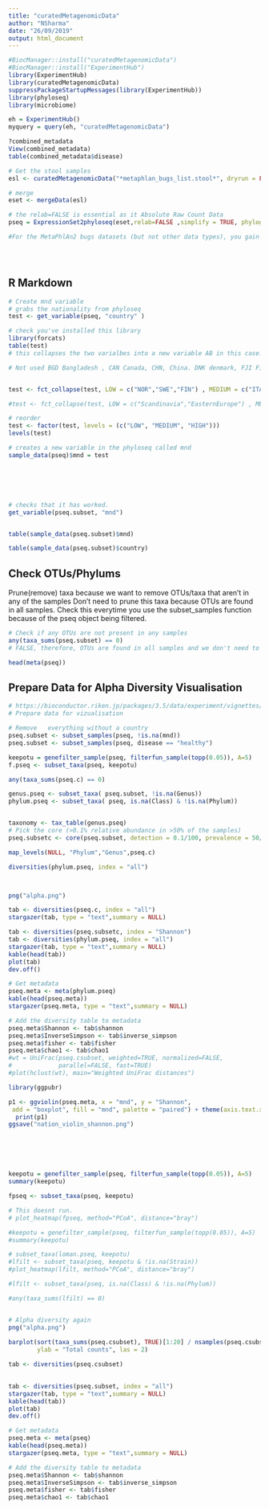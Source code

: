 ```yaml
---
title: "curatedMetagenomicData"
author: "NSharma"
date: "26/09/2019"
output: html_document
---
```


```r


#BiocManager::install("curatedMetagenomicData")
#BiocManager::install("ExperimentHub")
library(ExperimentHub)
library(curatedMetagenomicData)
suppressPackageStartupMessages(library(ExperimentHub))
library(phyloseq)
library(microbiome)

eh = ExperimentHub()
myquery = query(eh, "curatedMetagenomicData")

?combined_metadata
View(combined_metadata)
table(combined_metadata$disease)

# Get the stool samples
esl <- curatedMetagenomicData("*metaphlan_bugs_list.stool*", dryrun = FALSE)

# merge
eset <- mergeData(esl)

# the relab=FALSE is essential as it Absolute Raw Count Data
pseq = ExpressionSet2phyloseq(eset,relab=FALSE ,simplify = TRUE, phylogenetictree = TRUE)

#For the MetaPhlAn2 bugs datasets (but not other data types), you gain a lot of taxonomy-aware, ecological analysis and plotting by conversion to a phyloseq class object. curatedMetagenomicData provides the ExpressionSet2phyloseq() function to make this easy:





```

## R Markdown

```r
# Create mnd variable
# grabs the nationality from phyloseq
test <- get_variable(pseq, "country" )

# check you've installed this library
library(forcats)
table(test)
# this collapses the two varialbes into a new variable AB in this case. The command for multiple changes is fct_collapse(x, AB = c("A","B"), DE = c("D","E"))

# Not used BGD Bangladesh , CAN Canada, CHN, China. DNK denmark, FJI Figi, HUN Hungry, ISL isle of man , MDG, MNG mongolia, PER Iran, RUS RUSSIA, 


test <- fct_collapse(test, LOW = c("NOR","SWE","FIN") , MEDIUM = c("ITA","AUT","DEU","GBR","ESP","FRA","LUX","NLD"), HIGH = c("USA") )

#test <- fct_collapse(test, LOW = c("Scandinavia","EasternEurope") , MEDIUM = c("SouthEurope","CentralEurope", "UKIE"), HIGH = c("US") )

# reorder
test <- factor(test, levels = (c("LOW", "MEDIUM", "HIGH")))
levels(test)

# creates a new variable in the phyloseq called mnd
sample_data(pseq)$mnd = test






# checks that it has worked.
get_variable(pseq.subset, "mnd")



```

```r

table(sample_data(pseq.subset)$mnd)

table(sample_data(pseq.subset)$country)

```
## Check OTUs/Phylums
Prune(remove) taxa because we want to remove OTUs/taxa that aren't in any of the samples
Don't need to prune this taxa because OTUs are found in all samples.
Check this everytime you use the subset_samples function because of the pseq object being filtered. 
```r
# Check if any OTUs are not present in any samples
any(taxa_sums(pseq.subset) == 0)
# FALSE, therefore, OTUs are found in all samples and we don't need to prune the taxa. If the answer is TRUE, some OTUs are not present in any samples. This is usually the case when data is subset to remove some samples. OTUs unique to those sample are not removed along with the samples. Therefore, it is important to check this everytime the phyloseq object is filtered for samples using `subset_samples` function.

head(meta(pseq))

```

## Prepare Data for Alpha Diversity Visualisation
```r

# https://bioconductor.riken.jp/packages/3.5/data/experiment/vignettes/curatedMetagenomicData/inst/doc/curatedMetagenomicData.html
# Prepare data for vizualisation

# Remove   everything without a country
pseq.subset <- subset_samples(pseq, !is.na(mnd))
pseq.subset <- subset_samples(pseq, disease == "healthy")

keepotu = genefilter_sample(pseq, filterfun_sample(topp(0.05)), A=5)
f.pseq <- subset_taxa(pseq, keepotu)

any(taxa_sums(pseq.c) == 0)

genus.pseq <- subset_taxa( pseq.subset, !is.na(Genus))
phylum.pseq <- subset_taxa( pseq, is.na(Class) & !is.na(Phylum))


taxonomy <- tax_table(genus.pseq)
# Pick the core (>0.1% relative abundance in >50% of the samples)
pseq.subsetc <- core(pseq.subset, detection = 0.1/100, prevalence = 50/100)

map_levels(NULL, "Phylum","Genus",pseq.c)

diversities(phylum.pseq, index = "all")



png("alpha.png")

tab <- diversities(pseq.c, index = "all")
stargazer(tab, type = "text",summary = NULL)

tab <- diversities(pseq.subsetc, index = "Shannon")
tab <- diversities(phylum.pseq, index = "all")
stargazer(tab, type = "text",summary = NULL)
kable(head(tab))
plot(tab)
dev.off()

# Get metadata
pseq.meta <- meta(phylum.pseq)
kable(head(pseq.meta))
stargazer(pseq.meta, type = "text",summary = NULL)

# Add the diversity table to metadata
pseq.meta$Shannon <- tab$shannon 
pseq.meta$InverseSimpson <- tab$inverse_simpson
pseq.meta$fisher <- tab$fisher
pseq.meta$chao1 <- tab$chao1
#wt = UniFrac(pseq.csubset, weighted=TRUE, normalized=FALSE, 
#             parallel=FALSE, fast=TRUE)
#plot(hclust(wt), main="Weighted UniFrac distances")

library(ggpubr)

p1 <- ggviolin(pseq.meta, x = "mnd", y = "Shannon",
 add = "boxplot", fill = "mnd", palette = "paired") + theme(axis.text.x = element_text(angle = 90)) + theme(legend.position="none") + xlab("")
  print(p1)
ggsave("nation_violin_shannon.png")






keepotu = genefilter_sample(pseq, filterfun_sample(topp(0.05)), A=5)
summary(keepotu)

fpseq <- subset_taxa(pseq, keepotu)

# This doesnt run. 
# plot_heatmap(fpseq, method="PCoA", distance="bray") 

#keepotu = genefilter_sample(pseq, filterfun_sample(topp(0.05)), A=5)
#summary(keepotu)

# subset_taxa(loman.pseq, keepotu)
#lfilt <- subset_taxa(pseq, keepotu & !is.na(Strain))
#plot_heatmap(lfilt, method="PCoA", distance="bray")

#lfilt <- subset_taxa(pseq, is.na(Class) & !is.na(Phylum))

#any(taxa_sums(lfilt) == 0)


# Alpha diversity again
png("alpha.png")
  
barplot(sort(taxa_sums(pseq.csubset), TRUE)[1:20] / nsamples(pseq.csubset),
        ylab = "Total counts", las = 2)

tab <- diversities(pseq.csubset)

 
tab <- diversities(pseq.subset, index = "all")
stargazer(tab, type = "text",summary = NULL)
kable(head(tab))
plot(tab)
dev.off()

# Get metadata
pseq.meta <- meta(pseq)
kable(head(pseq.meta))
stargazer(pseq.meta, type = "text",summary = NULL)

# Add the diversity table to metadata
pseq.meta$Shannon <- tab$shannon 
pseq.meta$InverseSimpson <- tab$inverse_simpson
pseq.meta$fisher <- tab$fisher
pseq.meta$chao1 <- tab$chao1

```

